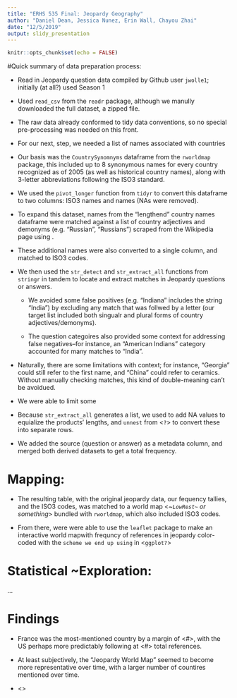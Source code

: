```yaml
---
title: "ERHS 535 Final: Jeopardy Geography"
author: "Daniel Dean, Jessica Nunez, Erin Wall, Chayou Zhai"
date: "12/5/2019"
output: slidy_presentation
---
```


```r
knitr::opts_chunk$set(echo = FALSE)
```

#Quick summary of data preparation process:

* Read in Jeopardy question data compiled by Github user `jwolle1`; initially (at all?) used Season 1
* Used `read_csv` from the `readr` package, although we manully downloaded the full dataset, a zipped file.
* The raw data already conformed to tidy data conventions, so no special pre-processing was needed on this front.

* For our next, step, we needed a list of names associated with countries

* Our basis was the `CountrySynomnyms` dataframe from the `rworldmap` package, this included up to 8 synonymous names for every country recognized as of 2005 (as well as historical country names), along with 3-letter abbreviations following the ISO3 standard. 

* We used the `pivot_longer` function from `tidyr` to convert this dataframe to two columns: ISO3 names and names (NAs were removed).

* To expand this dataset, names from the "lengthend" country names dataframe were matched against a list of country adjectives and demonyms (e.g. "Russian", "Russians") scraped from the Wikipedia page using <package/function>.

* These additional names were also converted to a single column, and matched to ISO3 codes.

* We then used the `str_detect` and `str_extract_all` functions from `stringr` in tandem to locate and extract matches in Jeopardy questions or answers. 
  
  * We avoided some false positives (e.g. "Indiana" includes the string "India") by excluding any match that was follwed by a letter (our target list included both singualr and plural forms of country adjectives/demonyms). 
  
  * The question categoires also provided some context for addressing false negatives--for instance, an "American Indians" category accounted for many matches to "India".
  
* Naturally, there are some limitations with context; for instance, "Georgia" could still refer to the first name, and "China" could refer to ceramics. Without manually checking matches, this kind of double-meaning can't be avoidued. 

* We were able to limit some 

* Because `str_extract_all` generates a list, we used <an option> to add NA values to equialize the products' lengths, and `unnest` from <`?`> to convert these into separate rows.

* We added the source (question or answer) as a metadata column, and merged both derived datasets to get a total frequency.


# Mapping:

* The resulting table, with the original jeopardy data, our fequency tallies, and the ISO3 codes, was matched to a world map <*~`LowRest~` or something*> bundled with `rworldmap`, which also included ISO3 codes. 

* From there, were were able to use the `leaflet` package to make an interactive world mapwith frequncy of references in jeopardy color-coded with the `scheme we end up using` in <`ggplot?`>

# Statistical ~Exploration:

...

# Findings

* France was the most-mentioned country by a margin of <#>, with the US perhaps more predictably following at <#> total references.

* At least subjectively, the "Jeopardy World Map" seemed to become more representative over time, with a larger number of countires mentioned over time. 

* <>
